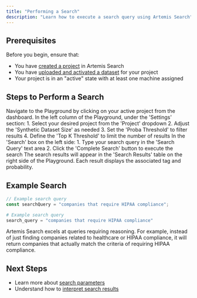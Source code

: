 ```yaml
---
title: "Performing a Search"
description: "Learn how to execute a search query using Artemis Search"
---
```


## Prerequisites

Before you begin, ensure that:
- You have [created a project](/projects/create-a-project) in Artemis Search
- You have [uploaded and activated a dataset](/datasets/create-a-dataset) for your project
- Your project is in an "active" state with at least one machine assigned

## Steps to Perform a Search

<Steps>
  <Step title="Access the Playground">
    Navigate to the Playground by clicking on your active project from the dashboard.
  </Step>

  <Step title="Configure Search Settings">
    In the left column of the Playground, under the 'Settings' section:
    1. Select your desired project from the 'Project' dropdown
    2. Adjust the 'Synthetic Dataset Size' as needed
    3. Set the 'Proba Threshold' to filter results
    4. Define the 'Top K Threshold' to limit the number of results
  </Step>

  <Step title="Enter Your Search Query">
    In the 'Search' box on the left side:
    1. Type your search query in the 'Search Query' text area
    2. Click the 'Complete Search' button to execute the search
  </Step>

  <Step title="View Results">
    The search results will appear in the 'Search Results' table on the right side of the Playground. Each result displays the associated tag and probability.
  </Step>
</Steps>

## Example Search

<CodeGroup>

```javascript
// Example search query
const searchQuery = "companies that require HIPAA compliance";
```

```python
# Example search query
search_query = "companies that require HIPAA compliance"
```

</CodeGroup>

<Note>
  Artemis Search excels at queries requiring reasoning. For example, instead of just finding companies related to healthcare or HIPAA compliance, it will return companies that actually match the criteria of requiring HIPAA compliance.
</Note>

## Next Steps

- Learn more about [search parameters](/search/search-parameters)
- Understand how to [interpret search results](/search/interpreting-results)